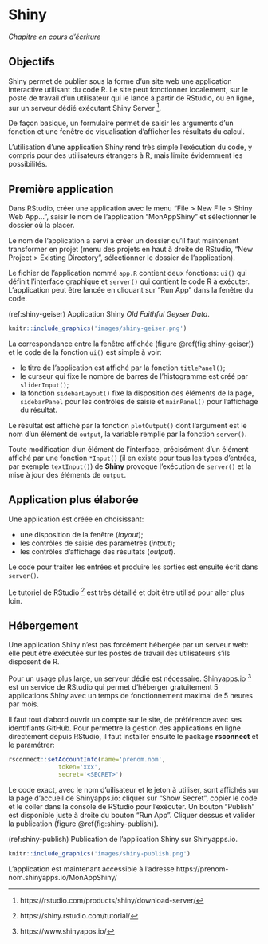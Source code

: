 # Shiny {#chap:shiny}

*Chapitre en cours d'écriture*


## Objectifs {#sec:objectifs-shiny}

Shiny permet de publier sous la forme d'un site web une application interactive utilisant du code R.
Le site peut fonctionner localement, sur le poste de travail d'un utilisateur qui le lance à partir de RStudio, ou en ligne, sur un serveur dédié exécutant Shiny Server [^701].

[^701]: https://rstudio.com/products/shiny/download-server/

De façon basique, un formulaire permet de saisir les arguments d'un fonction et une fenêtre de visualisation d'afficher les résultats du calcul.

L'utilisation d'une application Shiny rend très simple l'exécution du code, y compris pour des utilisateurs étrangers à R, mais limite évidemment les possibilités.


## Première application

Dans RStudio, créer une application avec le menu "File > New File > Shiny Web App...", saisir le nom de l'application "MonAppShiny" et sélectionner le dossier où la placer.

Le nom de l'application a servi à créer un dossier qu'il faut maintenant transformer en projet (menu des projets en haut à droite de RStudio, "New Project > Existing Directory", sélectionner le dossier de l'application).

Le fichier de l'application nommé `app.R` contient deux fonctions: `ui()` qui définit l'interface graphique et `server()` qui contient le code R à exécuter.
L'application peut être lancée en cliquant sur "Run App" dans la fenêtre du code.

(ref:shiny-geiser) Application Shiny *Old Faithful Geyser Data*.
```r
knitr::include_graphics('images/shiny-geiser.png')
```

La correspondance entre la fenêtre affichée (figure \@ref(fig:shiny-geiser)) et le code de la fonction `ui()` est simple à voir:

* le titre de l'application est affiché par la fonction `titlePanel()`;
* le curseur qui fixe le nombre de barres de l'histogramme est créé par `sliderInput()`;
* la fonction `sidebarLayout()` fixe la disposition des éléments de la page, `sidebarPanel` pour les contrôles de saisie et `mainPanel()` pour l'affichage du résultat.

Le résultat est affiché par la fonction `plotOutput()` dont l'argument est le nom d'un élément de `output`, la variable remplie par la fonction `server()`.

Toute modification d'un élément de l'interface, précisément d'un élément affiché par une fonction `*Input()` (il en existe pour tous les types d'entrées, par exemple `textInput()`) de **Shiny** provoque l'exécution de `server()` et la mise à jour des éléments de `output`.


## Application plus élaborée

Une application est créée en choisissant:

* une disposition de la fenêtre (*layout*);
* les contrôles de saisie des paramètres (*intput*);
* les contrôles d'affichage des résultats (*output*).

Le code pour traiter les entrées et produire les sorties est ensuite écrit dans `server()`.

Le tutoriel de RStudio [^702] est très détaillé et doit être utilisé pour aller plus loin.

[^702]: https://shiny.rstudio.com/tutorial/


## Hébergement

Une application Shiny n'est pas forcément hébergée par un serveur web: elle peut être exécutée sur les postes de travail des utilisateurs s'ils disposent de R.

Pour un usage plus large, un serveur dédié est nécessaire.
Shinyapps.io [^703] est un service de RStudio qui permet d'héberger gratuitement 5 applications Shiny avec un temps de fonctionnement maximal de 5 heures par mois.

[^703]: https://www.shinyapps.io/

Il faut tout d'abord ouvrir un compte sur le site, de préférence avec ses identifiants GitHub.
Pour permettre la gestion des applications en ligne directement depuis RStudio, il faut installer ensuite le package **rsconnect** et le paramétrer:
```r
rsconnect::setAccountInfo(name='prenom.nom',
			  token='xxx',
			  secret='<SECRET>')
```

Le code exact, avec le nom d'uilisateur et le jeton à utiliser, sont affichés sur la page d'accueil de Shinyapps.io: cliquer sur "Show Secret", copier le code et le coller dans la console de RStudio pour l'exécuter.
Un bouton "Publish" est disponible juste à droite du bouton "Run App".
Cliquer dessus et valider la publication (figure \@ref(fig:shiny-publish)).

(ref:shiny-publish) Publication de l'application Shiny sur Shinyapps.io.
```r
knitr::include_graphics('images/shiny-publish.png')
```

L'application est maintenant accessible à l'adresse https://prenom-nom.shinyapps.io/MonAppShiny/


